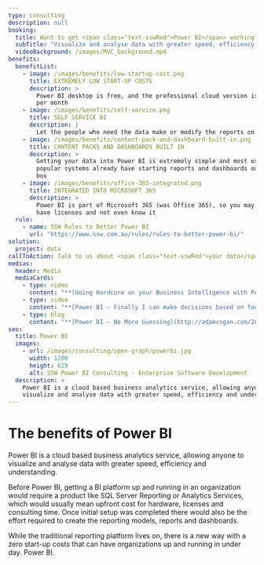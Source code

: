 ```yaml
---
type: consulting
description: null
booking:
  title: Want to get <span class="text-sswRed">Power BI</span> working for you?
  subTitle: "Visualize and analyse data with greater speed, efficiency and understanding"
  videoBackground: /images/MVC_background.mp4
benefits:
  benefitList:
    - image: /images/benefits/low-startup-cost.png
      title: EXTREMELY LOW START-UP COSTS
      description: >
        Power BI desktop is free, and the professional cloud version is only $10
        per month
    - image: /images/benefits/self-service.png
      title: SELF SERVICE BI
      description: |
        Let the people who need the data make or modify the reports on the fly
    - image: /images/benefits/content-pack-and-dashboard-built-in.png
      title: CONTENT PACKS AND DASHBOARDS BUILT IN
      description: >
        Getting your data into Power BI is extremely simple and most existing
        popular systems already have starting reports and dashboards out of the
        box
    - image: /images/benefits/office-365-integrated.png
      title: INTEGRATED INTO MICROSOFT 365
      description: >
        Power BI is part of Microsoft 365 (was Office 365), so you may already 
        have licenses and not even know it
  rule:
    - name: SSW Rules to Better Power BI
      url: "https://www.ssw.com.au/rules/rules-to-better-power-bi/"
solution:
  project: data
callToAction: Talk to us about <span class="text-sswRed">your data</span> today
medias:
  header: Media
  mediaCards:
    - type: video
      content: "**[Going Hardcore on your Business Intelligence with Power BI](https://tv.ssw.com/6411/going-hardcore-on-your-business-intelligence-with-power-bi-adam-cogan)**\n\nPresentation by\_[Adam Cogan](https://www.ssw.com.au/people/adam-cogan)\n"
    - type: video
      content: "**[Power BI – Finally I can make decisions based on facts](https://tv.ssw.com/6839/power-bi-finally-can-make-decisions-based-facts-ulysses-maclaren)**\n\nPresentation by\_[Ulysses Maclaren](https://www.ssw.com.au/people/ulysses-maclaren)\n"
    - type: blog
      content: "**[Power BI – No More Guessing](http://adamcogan.com/2016/10/13/power-bi-no-more-guessing)**\n\nBlog post by\_[Adam Cogan](https://www.ssw.com.au/people/adam-cogan)\n"
seo:
  title: Power BI
  images:
    - url: /images/consulting/open-graph/powerbi.jpg
      width: 1200
      height: 629
      alt: SSW Power BI Consulting - Enterprise Software Development
  description: >
    Power BI is a cloud based business analytics service, allowing anyone to 
    visualize and analyse data with greater speed, efficiency and understanding.
---
```


# The benefits of **Power BI**

<VideoEmbed url="https://www.youtube.com/watch?v=yKTSLffVGbk" />

Power BI is a cloud based business analytics service, allowing anyone to visualize and analyse data with greater speed, efficiency and understanding.

Before Power BI, getting a BI platform up and running in an organization would require a product like SQL Server Reporting or Analytics Services, which would usually mean upfront cost for hardware, licenses and consulting time. Once initial setup was completed there would also be the effort required to create the reporting models, reports and dashboards.

While the traditional reporting platform lives on, there is a new way with a zero start-up costs that can have organizations up and running in under day. Power BI.
